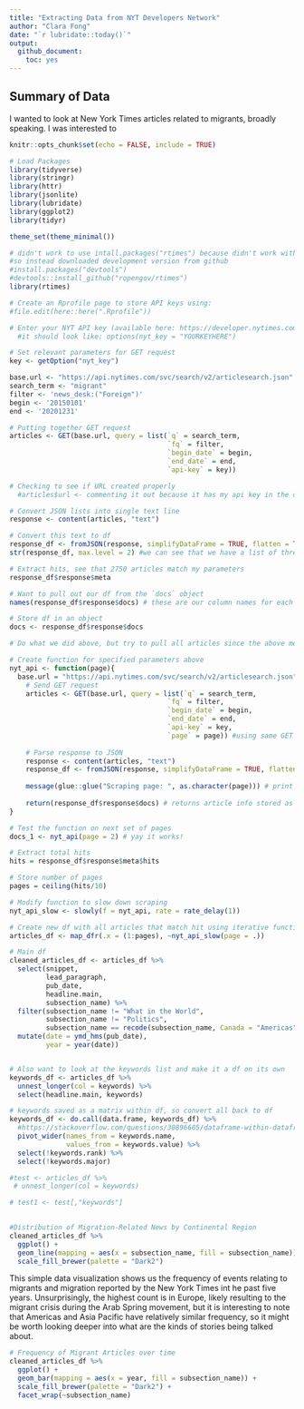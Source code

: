 ```yaml
---
title: "Extracting Data from NYT Developers Network"
author: "Clara Fong"
date: "`r lubridate::today()`"
output: 
  github_document:
    toc: yes
---
```


## Summary of Data

I wanted to look at New York Times articles related to migrants, broadly speaking. I was interested to 

```r
knitr::opts_chunk$set(echo = FALSE, include = TRUE)

# Load Packages
library(tidyverse)
library(stringr)
library(httr)
library(jsonlite)
library(lubridate)
library(ggplot2)
library(tidyr)

theme_set(theme_minimal())
```

```r

# didn't work to use intall.packages("rtimes") because didn't work with current r version
#so instead downloaded development version from github
#install.packages("devtools")
#devtools::install_github("ropengov/rtimes")
library(rtimes)
```

```r

# Create an Rprofile page to store API keys using:
#file.edit(here::here(".Rprofile"))

# Enter your NYT API key (available here: https://developer.nytimes.com/)
  #it should look like: options(nyt_key = "YOURKEYHERE")

# Set relevant parameters for GET request
key <- getOption("nyt_key") 

base.url <- "https://api.nytimes.com/svc/search/v2/articlesearch.json"
search_term <- "migrant"
filter <- 'news_desk:("Foreign")'
begin <- '20150101'
end <- '20201231'

# Putting together GET request
articles <- GET(base.url, query = list(`q` = search_term,
                                       `fq` = filter,
                                       `begin_date` = begin,
                                       `end_date` = end,
                                       `api-key` = key))

# Checking to see if URL created properly
  #articles$url <- commenting it out because it has my api key in the output

# Convert JSON lists into single text line
response <- content(articles, "text")

# Convert this text to df
response_df <- fromJSON(response, simplifyDataFrame = TRUE, flatten = TRUE) # code borrowed from: https://plsc-31101.github.io/course/collecting-data-from-the-web.html#writing-api-queries
str(response_df, max.level = 2) #we can see that we have a list of three, with our df stored under `docs`

# Extract hits, see that 2750 articles match my parameters
response_df$response$meta

# Want to pull out our df from the `docs` object
names(response_df$response$docs) # these are our column names for each 10 articles

# Store df in an object
docs <- response_df$response$docs
```

```r

# Do what we did above, but try to pull all articles since the above measure can only pull ten at a time

# Create function for specified parameters above
nyt_api <- function(page){
  base.url = "https://api.nytimes.com/svc/search/v2/articlesearch.json"
    # Send GET request
    articles <- GET(base.url, query = list(`q` = search_term,
                                       `fq` = filter,
                                       `begin_date` = begin,
                                       `end_date` = end,
                                       `api-key` = key,
                                       `page` = page)) #using same GET request, only difference is adding page
    
    # Parse response to JSON
    response <- content(articles, "text")  
    response_df <- fromJSON(response, simplifyDataFrame = TRUE, flatten = TRUE) #same as above
    
    message(glue::glue("Scraping page: ", as.character(page))) # print message to track progress
    
    return(response_df$response$docs) # returns article info stored as df
}

# Test the function on next set of pages
docs_1 <- nyt_api(page = 2) # yay it works!
```

```r

# Extract total hits
hits = response_df$response$meta$hits

# Store number of pages 
pages = ceiling(hits/10)

# Modify function to slow down scraping
nyt_api_slow <- slowly(f = nyt_api, rate = rate_delay(1))

# Create new df with all articles that match hit using iterative function
articles_df <- map_dfr(.x = (1:pages), ~nyt_api_slow(page = .))
```


```r
# Main df
cleaned_articles_df <- articles_df %>% 
  select(snippet,
         lead_paragraph,
         pub_date,
         headline.main,
         subsection_name) %>% 
  filter(subsection_name != "What in the World",
         subsection_name != "Politics",
         subsection_name == recode(subsection_name, Canada = "Americas")) %>% 
  mutate(date = ymd_hms(pub_date),
         year = year(date))


# Also want to look at the keywords list and make it a df on its own
keywords_df <- articles_df %>% 
  unnest_longer(col = keywords) %>% 
  select(headline.main, keywords)

# keywords saved as a matrix within df, so convert all back to df
keywords_df <- do.call(data.frame, keywords_df) %>% 
  #https://stackoverflow.com/questions/30896605/dataframe-within-dataframe
  pivot_wider(names_from = keywords.name, 
              values_from = keywords.value) %>% 
  select(!keywords.rank) %>% 
  select(!keywords.major)

#test <- articles_df %>% 
 # unnest_longer(col = keywords)

# test1 <- test[,"keywords"]
  
```

```r

#Distribution of Migration-Related News by Continental Region
cleaned_articles_df %>% 
  ggplot() +
  geom_line(mapping = aes(x = subsection_name, fill = subsection_name)) +
  scale_fill_brewer(palette = "Dark2")

```

This simple data visualization shows us the frequency of events relating to migrants and migration reported by the New York Times int he past five years. Unsurprisingly, the highest count is in Europe, likely resulting to the migrant crisis during the Arab Spring movement, but it is interesting to note that Americas and Asia Pacific have relatively similar frequency, so it might be worth looking deeper into what are the kinds of stories being talked about.


```r
# Frequency of Migrant Articles over time
cleaned_articles_df %>% 
  ggplot() +
  geom_bar(mapping = aes(x = year, fill = subsection_name)) +
  scale_fill_brewer(palette = "Dark2") +
  facet_wrap(~subsection_name)

```

